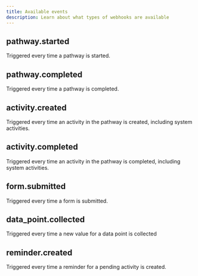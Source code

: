 ```yaml
---
title: Available events
description: Learn about what types of webhooks are available
---
```


## pathway.started

Triggered every time a pathway is started.

## pathway.completed

Triggered every time a pathway is completed.

## activity.created

Triggered every time an activity in the pathway is created, including system activities.

## activity.completed

Triggered every time an activity in the pathway is completed, including system activities.

## form.submitted

Triggered every time a form is submitted.

## data_point.collected

Triggered every time a new value for a data point is collected

## reminder.created

Triggered every time a reminder for a pending activity is created.
